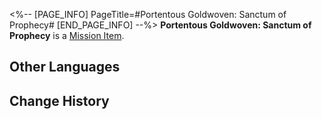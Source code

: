 <%-- [PAGE_INFO]
PageTitle=#Portentous Goldwoven: Sanctum of Prophecy#
[END_PAGE_INFO] --%>
{{Item Infobox
|id          = 150067
|image       = Item Portentous Goldwoven- Sanctum of Prophecy.png{{subst:void|<!--$UPLOAD:<<SpriteOutput/ItemFigures/190017.png>-<Item Portentous Goldwoven- Sanctum of Prophecy.png>-<Item Icons>>-->}}
|type        = Mission Item
|invCategory = Missions
|rarity      = 3
|effect      = 
|description = A tome containing prophecies. Upon closer inspection, one will discover that the scroll is woven from golden threads.<br />''"There is a prophecy within that will only be revealed to the one who opens the scroll."''
}}
'''Portentous Goldwoven: Sanctum of Prophecy''' is a [[Mission Item]].

==Other Languages==
{{Other Languages
|en   = Portentous Goldwoven: Sanctum of Prophecy
|zhs  = 记载预言的金织-「神谕圣地」
|zht  = 記載預言的金織-「神諭聖地」
|ja   = 預言が記された金織-「神託の聖地」
|ko   = 예언이 기록된 금빛 두루마리-「신탁의 성지」
|es   = Portador de portentos: Santuario del Oráculo
|fr   = Prophéties tissées d'or du Sanctuaire de la prophétie
|ru   = Золотая пряжа пророчества: Святилище предсказаний
|th   = ไหมทองบันทึกคำทำนาย - "แดนพยากรณ์ศักดิ์สิทธิ์"
|vi   = Cuộn Dệt Vàng Tiên Tri-Thánh Địa Lời Sấm Truyền
|de   = Goldgewobene Prophezeiung: Heiligtum der Prophezeiung
|id   = Catatan Ramalan Tenunan Emas: "Wilayah Suci Ramalan"
|pt   = Tecido Dourado Portentoso: Santuário da Profecia
}}

==Change History==
{{Change History|3.1}}